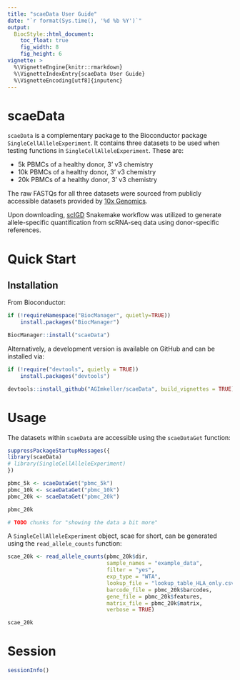 ```yaml
---
title: "scaeData User Guide"
date: "`r format(Sys.time(), '%d %b %Y')`"
output:
  BiocStyle::html_document:
    toc_float: true
    fig_width: 8
    fig_height: 6
vignette: >
  %\VignetteEngine{knitr::rmarkdown}
  %\VignetteIndexEntry{scaeData User Guide}
  %\VignetteEncoding[utf8]{inputenc}
---
```


# scaeData

`scaeData` is a complementary package to the Bioconductor package `SingleCellAlleleExperiment`. It contains three datasets to be used when testing functions in `SingleCellAlleleExperiment`. These are: 

- 5k PBMCs of a healthy donor, 3' v3 chemistry
- 10k PBMCs of a healthy donor, 3' v3 chemistry
- 20k PBMCs of a healthy donor, 3' v3 chemistry

The raw FASTQs for all three datasets were sourced from publicly accessible datasets provided by [10x Genomics](https://www.10xgenomics.com/datasets).

Upon downloading, [scIGD](https://github.com/AGImkeller/scIGD) Snakemake workflow was utilized to generate allele-specific quantification from scRNA-seq data using donor-specific references.

# Quick Start

## Installation

From Bioconductor:

```r
if (!requireNamespace("BiocManager", quietly=TRUE))
    install.packages("BiocManager")

BiocManager::install("scaeData")
```

Alternatively, a development version is available on GitHub and can be installed via:

```r
if (!require("devtools", quietly = TRUE))
    install.packages("devtools")

devtools::install_github("AGImkeller/scaeData", build_vignettes = TRUE)
```

# Usage

The datasets within `scaeData` are accessible using the `scaeDataGet` function:

```r
suppressPackageStartupMessages({
library(scaeData)
# library(SingleCellAlleleExperiment)
})
```

```r
pbmc_5k <- scaeDataGet("pbmc_5k")
pbmc_10k <- scaeDataGet("pbmc_10k")
pbmc_20k <- scaeDataGet("pbmc_20k")

pbmc_20k
```

```r
# TODO chunks for "showing the data a bit more"
```


A `SingleCellAlleleExperiment` object, scae for short, can be generated using the `read_allele_counts` function:

```r
scae_20k <- read_allele_counts(pbmc_20k$dir,
                               sample_names = "example_data",
                               filter = "yes",
                               exp_type = "WTA",
                               lookup_file = "lookup_table_HLA_only.csv",
                               barcode_file = pbmc_20k$barcodes,
                               gene_file = pbmc_20k$features,
                               matrix_file = pbmc_20k$matrix,
                               verbose = TRUE)

scae_20k
```

# Session

```r
sessionInfo()
```
